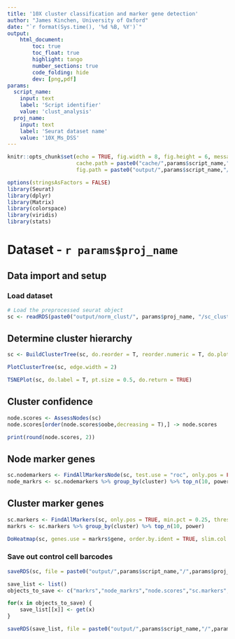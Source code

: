 ```yaml
---
title: '10X cluster classification and marker gene detection'
author: "James Kinchen, University of Oxford"
date: "`r format(Sys.time(), '%d %B, %Y')`"
output: 
    html_document:
        toc: true
        toc_float: true
        highlight: tango
        number_sections: true
        code_folding: hide
        dev: [png,pdf]
params:
  script_name:
    input: text
    label: 'Script identifier'
    value: 'clust_analysis'
  proj_name:
    input: text
    label: 'Seurat dataset name'
    value: '10X_Ms_DSS'
---
```


```r

knitr::opts_chunk$set(echo = TRUE, fig.width = 8, fig.height = 6, message = FALSE, warning = FALSE, cache = TRUE, 
                      cache.path = paste0("cache/",params$script_name,"/",params$proj_name,"/"),
                      fig.path = paste0("output/",params$script_name,"/",params$proj_name,"/"))

```

```r

options(stringsAsFactors = FALSE)
library(Seurat)
library(dplyr)
library(Matrix)
library(colorspace)
library(viridis)
library(stats)

```

# Dataset - `r params$proj_name`

## Data import and setup

### Load dataset

```r

# Load the preprocessed seurat object
sc <- readRDS(paste0("output/norm_clust/", params$proj_name, "/sc_clustered.RData"))

```

## Determine cluster hierarchy

```r

sc <- BuildClusterTree(sc, do.reorder = T, reorder.numeric = T, do.plot = FALSE)

```

```r

PlotClusterTree(sc, edge.width = 2)

```

```r

TSNEPlot(sc, do.label = T, pt.size = 0.5, do.return = TRUE)

```

## Cluster confidence

```r

node.scores <- AssessNodes(sc)
node.scores[order(node.scores$oobe,decreasing = T),] -> node.scores

print(round(node.scores, 2))

```

## Node marker genes

```r

sc.nodemarkers <- FindAllMarkersNode(sc, test.use = "roc", only.pos = FALSE)
node_markrs <- sc.nodemarkers %>% group_by(cluster) %>% top_n(10, power)

```

## Cluster marker genes

```r

sc.markers <- FindAllMarkers(sc, only.pos = TRUE, min.pct = 0.25, thresh.use = 0.25, test.use = "roc")
markrs <- sc.markers %>% group_by(cluster) %>% top_n(10, power)

```

```r

DoHeatmap(sc, genes.use = markrs$gene, order.by.ident = TRUE, slim.col.label = TRUE, remove.key = TRUE, labRow = NA)

```

### Save out control cell barcodes

```r

saveRDS(sc, file = paste0("output/",params$script_name,"/",params$proj_name,"/sc_reclustered.RData"))

save_list <- list()
objects_to_save <- c("markrs","node_markrs","node.scores","sc.markers","sc.nodemarkers")

for(x in objects_to_save) {
    save_list[[x]] <- get(x)
}

saveRDS(save_list, file = paste0("output/",params$script_name,"/",params$proj_name,".RData"))

```

